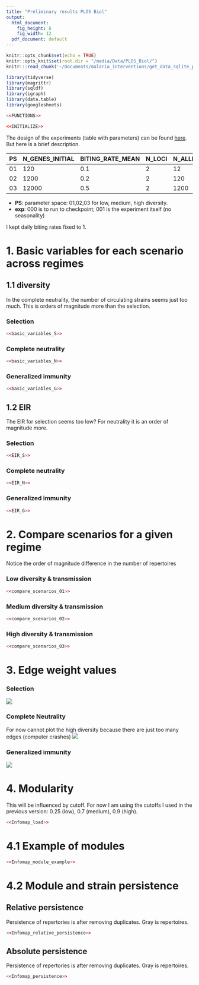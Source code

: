 ```yaml
---
title: "Preliminary results PLOS Biol"
output:
  html_document: 
    fig_height: 8
    fig_width: 12
  pdf_document: default
---
```


```r
knitr::opts_chunk$set(echo = TRUE)
knitr::opts_knit$set(root.dir = "/media/Data/PLOS_Biol/")
knitr:::read_chunk('~/Documents/malaria_interventions/get_data_sqlite_plosbiol.R')
```

```r
library(tidyverse)
library(magrittr)
library(sqldf)
library(igraph)
library(data.table)
library(googlesheets)
```

```r
<<FUNCTIONS>>

<<INITIALIZE>>
```

The design of the experiments (table with parameters) can be found [here](https://docs.google.com/spreadsheets/d/1OgWI-aBrAkT7gW2lbIBxsgRdyWgYO-9mNV6n3dtclTg/edit?usp=sharing). But here is a brief description.

|PS | N_GENES_INITIAL | BITING_RATE_MEAN | N_LOCI | N_ALLELES_INITIAL|
|---|-----------------|-----------------|--------|-------------------|
|01 |   120           |      0.1        |   2    | 12                |
|02 |   1200          |      0.2        |   2    | 120               |  
|03 |   12000         |      0.5        |   2    | 1200              |

* **PS**: parameter space: 01,02,03 for low, medium, high diversity.
* **exp**: 000 is to run to checkpoint; 001 is the experiment itself (no seasonality)


I kept daily biting rates fixed to 1.

# 1. Basic variables for each scenario across regimes

## 1.1 diversity

In the complete neutrality, the number of circulating strains seems just too much. This is orders of magnitude more than the selection.

### Selection
```r
<<basic_variables_S>>
```

### Complete neutrality 

```r
<<basic_variables_N>>
```

### Generalized immunity 

```r
<<basic_variables_G>>
```


## 1.2 EIR
The EIR for selection seems too low? For neutrality it is an order of magnitude more.

### Selection
```r
<<EIR_S>>
```

### Complete neutrality 
```r
<<EIR_N>>
```

### Generalized immunity
```r
<<EIR_G>>
```


# 2. Compare scenarios for a given regime

Notice the order of magnitude difference in the number of repertoires

### Low diversity & transmission
```r
<<compare_scenarios_01>>
```

### Medium diversity & transmission
```r
<<compare_scenarios_02>>
```

### High diversity & transmission
```r
<<compare_scenarios_03>>
```

# 3. Edge weight values

### Selection
![](/media/Data/PLOS_Biol/Edge_weights_distributions_S.png)

### Complete Neutrality
For now cannot plot the high diversity because there are just too many edges (computer crashes)
![](/media/Data/PLOS_Biol/Edge_weights_distributions_N.png)


### Generalized immunity
![](/media/Data/PLOS_Biol/Edge_weights_distributions_G.png)

# 4. Modularity
This will be influenced by cutoff. For now I am using the cutoffs I used in the previous version: 0.25 (low), 0.7 (medium), 0.9 (high).
```r
<<Infomap_load>>
```

# 4.1 Example of modules
```r
<<Infomap_module_example>>
```

# 4.2 Module and strain persistence

## Relative persistence
Persistence of repertories is after removing duplicates. Gray is repertoires.
```r
<<Infomap_relative_persistence>>
```

## Absolute persistence
Persistence of repertories is after removing duplicates. Gray is repertoires.
```r
<<Infomap_persistence>>
```